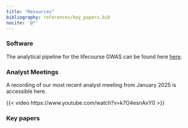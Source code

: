 ```yaml
---
title: "Resources"
bibliography: references/key_papers.bib
nocite: '@*'
---
```


### Software

The analytical pipeline for the lifecourse GWAS can be found here [here](https://github.com/mrcieu/lifecourse-gwas). 

### Analyst Meetings 

A recording of our most recent analyst meeting from January 2025 is accessible here.

{{< video https://www.youtube.com/watch?v=k7O4esnAxY0 >}}



### Key papers

::: {#refs}
:::

